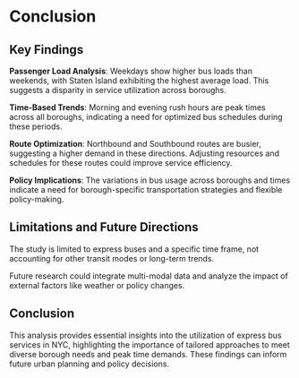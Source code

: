 # Conclusion

## Key Findings

**Passenger Load Analysis**: Weekdays show higher bus loads than weekends, with Staten Island exhibiting the highest average load. This suggests a disparity in service utilization across boroughs.

**Time-Based Trends**: Morning and evening rush hours are peak times across all boroughs, indicating a need for optimized bus schedules during these periods.

**Route Optimization**: Northbound and Southbound routes are busier, suggesting a higher demand in these directions. Adjusting resources and schedules for these routes could improve service efficiency.

**Policy Implications**: The variations in bus usage across boroughs and times indicate a need for borough-specific transportation strategies and flexible policy-making.

## Limitations and Future Directions

The study is limited to express buses and a specific time frame, not accounting for other transit modes or long-term trends.

Future research could integrate multi-modal data and analyze the impact of external factors like weather or policy changes.

## Conclusion

This analysis provides essential insights into the utilization of express bus services in NYC, highlighting the importance of tailored approaches to meet diverse borough needs and peak time demands. These findings can inform future urban planning and policy decisions.
